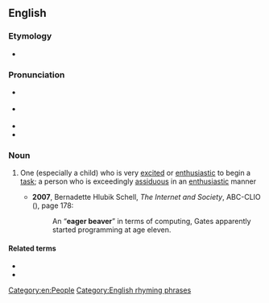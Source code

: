 ==English==
{{was wotd|2009|January|26}}

===Etymology===
* {{rfe|en}} <!-- Are beavers noted for their premature wood-chopping, or is it just a good-sounding word pair? -->

===Pronunciation===
* {{a|UK}} {{IPA|en|/ˌiː.ɡə ˈbiː.və/}}
* {{a|US}} {{IPA|en|/ˌi.ɡɚ ˈbi.vɚ/}}
* {{audio|en|en-us-eager beaver.ogg|Audio (US)}}
* {{audio|en|en-au-eager beaver.ogg|Audio (AU)}}

===Noun===
{{en-noun}}

# {{lb|en|idiomatic|colloquial}} One (especially a child) who is very [[excited]] or [[enthusiastic]] to begin a [[task]]; a person who is exceedingly [[assiduous]] in an [[enthusiastic]] manner
#* '''2007''', Bernadette Hlubik Schell, ''The Internet and Society'', ABC-CLIO ({{ISBN|9781598840315}}), page 178:
#*: An “'''eager beaver'''” in terms of computing, Gates apparently started programming at age eleven.

====Related terms====
* {{l|en|eager}}
* {{l|en|beaver away}}

[[Category:en:People]]
{{C|en|Personality}}
[[Category:English rhyming phrases]]